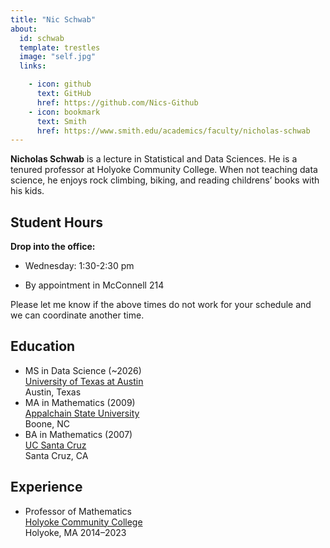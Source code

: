 ```yaml
---
title: "Nic Schwab"
about:
  id: schwab
  template: trestles
  image: "self.jpg"
  links:

    - icon: github
      text: GitHub
      href: https://github.com/Nics-Github
    - icon: bookmark
      text: Smith
      href: https://www.smith.edu/academics/faculty/nicholas-schwab
---
```


**Nicholas Schwab** is a lecture in Statistical and Data Sciences. He is a tenured professor at Holyoke Community College. When not teaching data science, he enjoys rock climbing, biking, and reading childrens' books with his kids.

## Student Hours


**Drop into the office:** 

-   Wednesday: 1:30-2:30 pm 

-   By appointment in McConnell 214

    
Please let me know if the above times do not work for your schedule and we can coordinate another time.   

<!-- Google Calendar Appointment Scheduling begin -->
<!-- <link href="https://calendar.google.com/calendar/scheduling-button-script.css" rel="stylesheet"> -->
<!-- <script src="https://calendar.google.com/calendar/scheduling-button-script.js" async></script> -->
<!-- <script> -->
<!-- (function() { -->
<!--   var target = document.currentScript; -->
<!--   window.addEventListener('load', function() { -->
<!--     calendar.schedulingButton.load({ -->
<!--       url: 'https://calendar.google.com/calendar/appointments/schedules/AcZssZ1iIHImPBba_fFowl9qbN1tFoRCcEGTpc1nzat2Hys-0tM-MPbMsMIQQwqtBxSMRV2dcFZ9KIZ2?gv=true', -->
<!--       color: '#039BE5', -->
<!--       label: 'Book an appointment', -->
<!--       target, -->
<!--     }); -->
<!--   }); -->
<!-- })(); -->
<!-- </script> -->
<!-- end Google Calendar Appointment Scheduling -->

## Education

-   MS in Data Science (\~2026)\
    [University of Texas at Austin](https://cdso.utexas.edu/msds)\
    Austin, Texas
-   MA in Mathematics (2009)\
    [Appalchain State University](https://mathsci.appstate.edu/)\
    Boone, NC
-   BA in Mathematics (2007)\
    [UC Santa Cruz](https://www.math.ucsc.edu/)\
    Santa Cruz, CA

## Experience

-   Professor of Mathematics\
    [Holyoke Community College](https://www.hcc.edu)\
    Holyoke, MA 2014--2023
